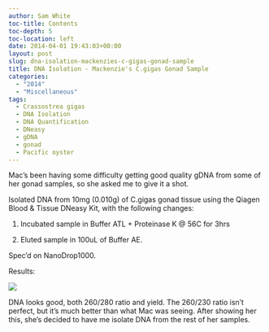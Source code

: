 ```yaml
---
author: Sam White
toc-title: Contents
toc-depth: 5
toc-location: left
date: 2014-04-01 19:43:03+00:00
layout: post
slug: dna-isolation-mackenzies-c-gigas-gonad-sample
title: DNA Isolation - Mackenzie's C.gigas Gonad Sample
categories:
  - "2014"
  - "Miscellaneous"
tags:
  - Crassostrea gigas
  - DNA Isolation
  - DNA Quantification
  - DNeasy
  - gDNA
  - gonad
  - Pacific oyster
---
```


Mac's been having some difficulty getting good quality gDNA from some of her gonad samples, so she asked me to give it a shot.

Isolated DNA from 10mg (0.010g) of C.gigas gonad tissue using the Qiagen Blood & Tissue DNeasy Kit, with the following changes:





  1. Incubated sample in Buffer ATL + Proteinase K @ 56C for 3hrs



  2. Eluted sample in 100uL of Buffer AE.






Spec'd on NanoDrop1000.

Results:

![](https://eagle.fish.washington.edu/Arabidopsis/20140402%20-%20Macs_EV29.g0_OD.JPG)

DNA looks good, both 260/280 ratio and yield. The 260/230 ratio isn't perfect, but it's much better than what Mac was seeing. After showing her this, she's decided to have me isolate DNA from the rest of her samples.

